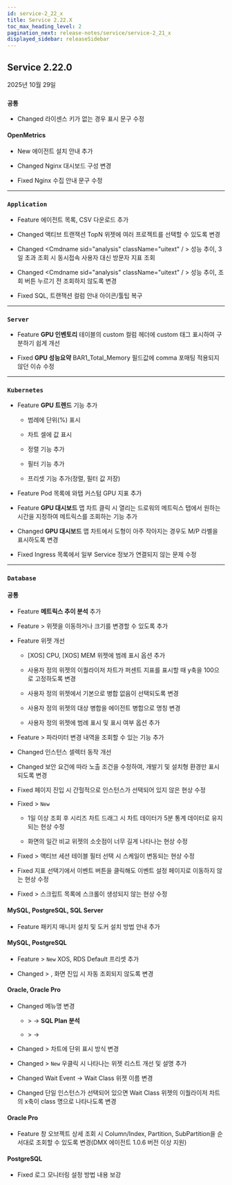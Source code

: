 ```yaml
---
id: service-2_22_x
title: Service 2.22.X
toc_max_heading_level: 2
pagination_next: release-notes/service/service-2_21_x
displayed_sidebar: releaseSidebar
---
```


## Service 2.22.0

2025년 10월 29일

<div class='indentTab'>

### `공통`

- <Status priority='1'>Changed</Status> 라이센스 키가 없는 경우 표시 문구 수정

#### OpenMetrics

- <Status priority='1'>New</Status> 에이전트 설치 안내 추가

- <Status priority='1'>Changed</Status> Nginx 대시보드 구성 변경

- <Status priority='0'>Fixed</Status> Nginx 수집 안내 문구 수정

---

### `Application` 

- <Status priority='1'>Feature</Status> <Cmdname sid="management" className="uitext" /> 에이전트 목록, CSV 다운로드 추가

- <Status priority='1'>Changed</Status> <Cmdname sid="integratedFlexboard" className="uitext" /> 액티브 트랜잭션 TopN 위젯에 여러 프로젝트를 선택할 수 있도록 변경

- <Status priority='1'>Changed</Status> <Cmdname sid="analysis" className="uitext" / > 성능 추이, 3일 초과 조회 시 동시접속 사용자 대신 방문자 지표 조회

- <Status priority='1'>Changed</Status> <Cmdname sid="analysis" className="uitext" / > 성능 추이, 조회 버튼 누르기 전 조회하지 않도록 변경

- <Status priority='0'>Fixed</Status> <Cmdname sid="side_statistics" className="uitext" /> SQL, 트랜잭션 컬럼 안내 아이콘/툴팁 복구

---

### `Server`

- <Status priority='1'>Feature</Status> **GPU 인벤토리** 테이블의 custom 컬럼 헤더에 custom 태그 표시하여 구분하기 쉽게 개선

- <Status priority='0'>Fixed</Status> **GPU 성능요약** BAR1_Total_Memory 필드값에 comma 포매팅 적용되지 않던 이슈 수정

---

### `Kubernetes`

- <Status priority='1'>Feature</Status> **GPU 트렌드** 기능 추가

    - 범례에 단위(%) 표시

    - 차트 셀에 값 표시

    - 정렬 기능 추가

    - 필터 기능 추가

    - 프리셋 기능 추가(정렬, 필터 값 저장)

- <Status priority='1'>Feature</Status> Pod 목록에 와탭 커스텀 GPU 지표 추가

- <Status priority='1'>Feature</Status> **GPU 대시보드** 맵 차트 클릭 시 열리는 드로워의 메트릭스 탭에서 원하는 시간을 지정하여 메트릭스를 조회하는 기능 추가

- <Status priority='1'>Changed</Status> **GPU 대시보드** 맵 차트에서 도형이 아주 작아지는 경우도 M/P 라벨을 표시하도록 변경

- <Status priority='0'>Fixed</Status> <Cmdname sid="workload" className="uitext" /> Ingress 목록에서 일부 Service 정보가 연결되지 않는 문제 수정

---

### `Database`

#### 공통

- <Status priority='1'>Feature</Status> **메트릭스 추이 분석** 추가

- <Status priority='1'>Feature</Status> <Cmdname sid="side_dashboard" className="uitext" /> &gt; <Cmdname sid="trends_compare" className="uitext" /> 위젯을 이동하거나 크기를 변경할 수 있도록 추가

- <Status priority='1'>Feature</Status> <Cmdname sid="side_dashboard" className="uitext" /> 위젯 개선

    - [XOS] CPU, [XOS] MEM 위젯에 범례 표시 옵션 추가

    - 사용자 정의 위젯의 이퀄라이저 차트가 퍼센트 지표를 표시할 때 y축을 100으로 고정하도록 변경

    - 사용자 정의 위젯에서 기본으로 병합 없음이 선택되도록 변경

    - 사용자 정의 위젯의 대상 병합을 에이전트 병합으로 명칭 변경

    - 사용자 정의 위젯에 범례 표시 및 표시 여부 옵션 추가

- <Status priority='1'>Feature</Status> <Cmdname sid="analysis" className="uitext" /> &gt; <Cmdname sid="db_parameter" className="uitext" /> 파라미터 변경 내역을 조회할 수 있는 기능 추가

- <Status priority='1'>Changed</Status> 인스턴스 셀렉터 동작 개선 

- <Status priority='1'>Changed</Status> <Cmdname sid="side_dbScriptManager" className="uitext" /> 보안 요건에 따라 노출 조건을 수정하여, 개발기 및 설치형 환경만 표시되도록 변경

- <Status priority='0'>Fixed</Status> 페이지 진입 시 간헐적으로 인스턴스가 선택되어 있지 않은 현상 수정

- <Status priority='0'>Fixed</Status> <Cmdname sid="side_dashboard" className="uitext" /> &gt; <Cmdname sid="side_dbMonitoring" className="uitext" /> <code class="newfunc">New</code> 

    - 1일 이상 조회 후 시리즈 차트 드래그 시 차트 데이터가 5분 통계 데이터로 유지되는 현상 수정

    - 화면의 일간 비교 위젯의 소숫점이 너무 길게 나타나는 현상 수정

- <Status priority='0'>Fixed</Status> <Cmdname sid="side_dashboard" className="uitext" /> &gt; <Cmdname sid="side_dbMonitoring" className="uitext" /> 액티브 세션 테이블 필터 선택 시 스케일이 변동되는 현상 수정

- <Status priority='0'>Fixed</Status> <Cmdname sid="side_dashboard" className="uitext" /> 지표 선택기에서 이벤트 버튼을 클릭해도 이벤트 설정 페이지로 이동하지 않는 현상 수정

- <Status priority='0'>Fixed</Status> <Cmdname sid="analysis" className="uitext" /> &gt; <Cmdname sid="side_dbScriptManager" className="uitext" /> 스크립트 목록에 스크롤이 생성되지 않는 현상 수정

#### MySQL, PostgreSQL, SQL Server

- <Status priority='1'>Feature</Status> <Cmdname sid="agent_installation" className="uitext" /> 패키지 매니저 설치 및 도커 설치 방법 안내 추가

#### MySQL, PostgreSQL

- <Status priority='1'>Feature</Status> <Cmdname sid="side_dashboard" className="uitext" /> &gt; <Cmdname sid="side_dbMonitoring" className="uitext" /> <code class="newfunc">New</code> XOS, RDS Default 프리셋 추가

- <Status priority='1'>Changed</Status> <Cmdname sid="side_reportStat" className="uitext" /> &gt; <Cmdname sid="pg_stat" className="uitext" />, <Cmdname sid="side_mysqlStat" className="uitext" /> 화면 진입 시 자동 조회되지 않도록 변경

#### Oracle, Oracle Pro

- <Status priority='1'>Changed</Status> 메뉴명 변경

    - <Cmdname sid="analysis" className="uitext" /> &gt; <Cmdname sid="side_dbSqlAnalysis" className="uitext" /> →  **SQL Plan 분석**

    - <Cmdname sid="analysis" className="uitext" /> &gt; <Cmdname sid="trends_compare" className="uitext" /> → <Cmdname sid="TTL08868" className="uitext" />

- <Status priority='1'>Changed</Status> <Cmdname sid="analysis" className="uitext" /> &gt; <Cmdname sid="side_dbWaitAnalysis" className="uitext" /> 차트에 단위 표시 방식 변경

- <Status priority='1'>Changed</Status> <Cmdname sid="side_dashboard" className="uitext" /> &gt; <Cmdname sid="side_dbMonitoring" className="uitext" /> <code class="newfunc">New</code> 우클릭 시 나타나는 위젯 리스트 개선 및 설명 추가

- <Status priority='1'>Changed</Status> Wait Event → Wait Class 위젯 이름 변경

- <Status priority='1'>Changed</Status> 단일 인스턴스가 선택되어 있으면 Wait Class 위젯의 이퀄라이저 차트의 x축이 class 명으로 나타나도록 변경

#### Oracle Pro

- <Status priority='1'>Feature</Status> <Cmdname sid="TTL06224" className="uitext" />창 오브젝트 상세 조회 시 Column/Index, Partition, SubPartition을 순서대로 조회할 수 있도록 변경(DMX 에이전트 1.0.6 버전 이상 지원)

#### PostgreSQL

- <Status priority='0'>Fixed</Status> 로그 모니터링 설정 방법 내용 보강

</div> 